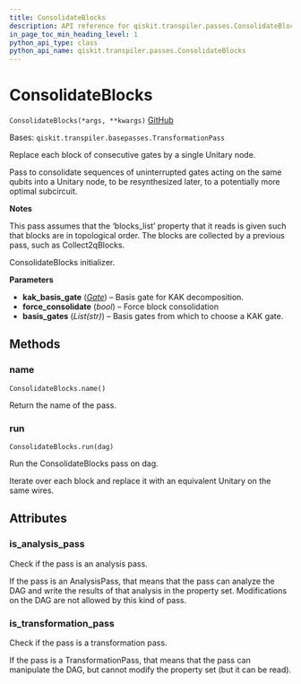 ```yaml
---
title: ConsolidateBlocks
description: API reference for qiskit.transpiler.passes.ConsolidateBlocks
in_page_toc_min_heading_level: 1
python_api_type: class
python_api_name: qiskit.transpiler.passes.ConsolidateBlocks
---
```


# ConsolidateBlocks

<span id="qiskit.transpiler.passes.ConsolidateBlocks" />

`ConsolidateBlocks(*args, **kwargs)` [GitHub](https://github.com/qiskit/qiskit/tree/stable/0.19/qiskit/transpiler/passes/optimization/consolidate_blocks.py "view source code")

Bases: `qiskit.transpiler.basepasses.TransformationPass`

Replace each block of consecutive gates by a single Unitary node.

Pass to consolidate sequences of uninterrupted gates acting on the same qubits into a Unitary node, to be resynthesized later, to a potentially more optimal subcircuit.

**Notes**

This pass assumes that the ‘blocks\_list’ property that it reads is given such that blocks are in topological order. The blocks are collected by a previous pass, such as Collect2qBlocks.

ConsolidateBlocks initializer.

**Parameters**

*   **kak\_basis\_gate** ([*Gate*](qiskit.circuit.Gate "qiskit.circuit.Gate")) – Basis gate for KAK decomposition.
*   **force\_consolidate** (*bool*) – Force block consolidation
*   **basis\_gates** (*List(str)*) – Basis gates from which to choose a KAK gate.

## Methods

### name

<span id="qiskit.transpiler.passes.ConsolidateBlocks.name" />

`ConsolidateBlocks.name()`

Return the name of the pass.

### run

<span id="qiskit.transpiler.passes.ConsolidateBlocks.run" />

`ConsolidateBlocks.run(dag)`

Run the ConsolidateBlocks pass on dag.

Iterate over each block and replace it with an equivalent Unitary on the same wires.

## Attributes

<span id="qiskit.transpiler.passes.ConsolidateBlocks.is_analysis_pass" />

### is\_analysis\_pass

Check if the pass is an analysis pass.

If the pass is an AnalysisPass, that means that the pass can analyze the DAG and write the results of that analysis in the property set. Modifications on the DAG are not allowed by this kind of pass.

<span id="qiskit.transpiler.passes.ConsolidateBlocks.is_transformation_pass" />

### is\_transformation\_pass

Check if the pass is a transformation pass.

If the pass is a TransformationPass, that means that the pass can manipulate the DAG, but cannot modify the property set (but it can be read).

